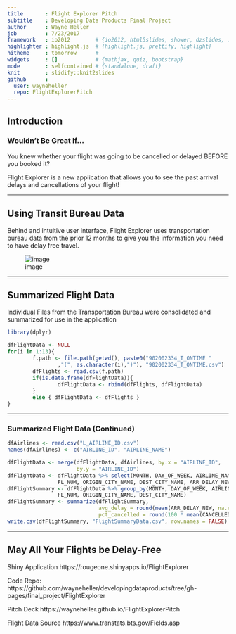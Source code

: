 ```yaml
---
title       : Flight Explorer Pitch
subtitle    : Developing Data Products Final Project
author      : Wayne Heller
job         : 7/23/2017
framework   : io2012        # {io2012, html5slides, shower, dzslides, ...}
highlighter : highlight.js  # {highlight.js, prettify, highlight}
hitheme     : tomorrow      # 
widgets     : []            # {mathjax, quiz, bootstrap}
mode        : selfcontained # {standalone, draft}
knit        : slidify::knit2slides
github      :
  user: wayneheller
  repo: FlightExplorerPitch
---
```



## Introduction

### Wouldn't Be Great If...

You knew whether your flight was going to be cancelled or delayed BEFORE you booked it?

Flight Explorer is a new application that allows you to see the past arrival delays and cancellations of your flight!

---

## Using Transit Bureau Data

Behind and intuitive user interface, Flight Explorer uses transportation bureau data from the prior 12 months to give you the information you need to have delay free travel.

![image](FlightExplorer.PNG)

---

## Summarized Flight Data
Individual Files from the Transportation Bureau were consolidated and summarized for use in the application
```r
library(dplyr)

dfFlightData <- NULL
for(i in 1:13){
        f.path <- file.path(getwd(), paste0("902002334_T_ONTIME "
                ,"(", as.character(i),")"), "902002334_T_ONTIME.csv")
        dfFlights <- read.csv(f.path)
        if(is.data.frame(dfFlightData)){
                dfFlightData <- rbind(dfFlights, dfFlightData)
        }
        else { dfFlightData <- dfFlights }
}
```

---

### Summarized Flight Data (Continued)
```r
dfAirlines <- read.csv("L_AIRLINE_ID.csv")
names(dfAirlines) <- c("AIRLINE_ID", "AIRLINE_NAME")

dfFlightData <- merge(dfFlightData, dfAirlines, by.x = "AIRLINE_ID", 
                      by.y = "AIRLINE_ID")
dfFlightData <- dfFlightData %>% select(MONTH, DAY_OF_WEEK, AIRLINE_NAME, 
                FL_NUM, ORIGIN_CITY_NAME, DEST_CITY_NAME, ARR_DELAY_NEW, CANCELLED)
dfFlightSummary <- dfFlightData %>% group_by(MONTH, DAY_OF_WEEK, AIRLINE_NAME, 
                FL_NUM, ORIGIN_CITY_NAME, DEST_CITY_NAME)
dfFlightSummary <- summarize(dfFlightSummary, 
                             avg_delay = round(mean(ARR_DELAY_NEW, na.rm = TRUE),0), 
                             pct_cancelled = round(100 * mean(CANCELLED, na.rm = TRUE),0))
write.csv(dfFlightSummary, "FlightSummaryData.csv", row.names = FALSE)
```


---

## May All Your Flights be Delay-Free

Shiny Application https://rougeone.shinyapps.io/FlightExplorer

Code Repo:  
https://github.com/wayneheller/developingdataproducts/tree/gh-pages/final_project/FlightExplorer

Pitch Deck https://wayneheller.github.io/FlightExplorerPitch

Flight Data Source https://www.transtats.bts.gov/Fields.asp

